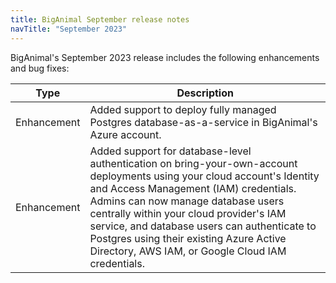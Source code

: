 ```yaml
---
title: BigAnimal September release notes
navTitle: "September 2023"
---
```


BigAnimal's September 2023 release includes the following enhancements and bug fixes:

|    Type     |                                                                                                                                                                                            Description                                                                                                                                                                                            |
| ----------- | ------------------------------------------------------------------------------------------------------------------------------------------------------------------------------------------------------------------------------------------------------------------------------------------------------------------------------------------------------------------------------------------------- |
| Enhancement | Added support to deploy fully managed Postgres database-as-a-service in BigAnimal's Azure account.                                                                                                                                                                                                                                                                                                |
| Enhancement | Added support for database-level authentication on bring-your-own-account deployments using your cloud account's Identity and Access Management (IAM) credentials. Admins can now manage database users centrally within your cloud provider's IAM service, and database users can authenticate to Postgres using their existing Azure Active Directory, AWS IAM, or Google Cloud IAM credentials. |
